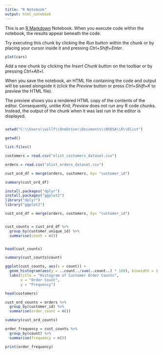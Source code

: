 ```yaml
---
title: "R Notebook"
output: html_notebook
---
```


This is an [R Markdown](http://rmarkdown.rstudio.com) Notebook. When you execute code within the notebook, the results appear beneath the code. 

Try executing this chunk by clicking the *Run* button within the chunk or by placing your cursor inside it and pressing *Ctrl+Shift+Enter*. 

```r
plot(cars)
```

Add a new chunk by clicking the *Insert Chunk* button on the toolbar or by pressing *Ctrl+Alt+I*.

When you save the notebook, an HTML file containing the code and output will be saved alongside it (click the *Preview* button or press *Ctrl+Shift+K* to preview the HTML file).

The preview shows you a rendered HTML copy of the contents of the editor. Consequently, unlike *Knit*, *Preview* does not run any R code chunks. Instead, the output of the chunk when it was last run in the editor is displayed.

```r
```


```r
setwd("C:\\Users\\willf\\OneDrive\\Documents\\NYDSA\\R\\Olist")
```

```r
getwd()
```


```r
list.files()
```
```r
customers = read.csv("olist_customers_dataset.csv")
```


```r
orders = read.csv("olist_orders_dataset.csv")
```
```r
cust_ord_df = merge(orders, customers, by= "customer_id")
```

```r
summary(cust_ord_df)
```

```r
install.packages("dplyr")
install.packages("ggplot2")
library("dplyr")
library("ggplot2")
```
```r
cust_ord_df = merge(orders, customers, by= "customer_id")


cust_counts = cust_ord_df %>%
  group_by(customer_unique_id) %>%
  summarise(count = n())


head(cust_counts)
```
```r
summary(cust_counts$count)
```

```r
ggplot(cust_counts, aes(x = count)) +
  geom_histogram(aes(y = ..count../sum(..count..) * 100), binwidth = 1, fill = "blue", color = "black") +
  labs(title = "Histogram of Customer Order Counts",
       x = "Order Count",
       y = "Frequency")
```

```r
head(customers)
```
```r
cust_ord_counts = orders %>%
  group_by(customer_id) %>%
  summarise(order_count = n())

summary(cust_ord_counts)
```

```r
order_frequency = cust_counts %>%
  group_by(count) %>%
  summarise(frequency = n())

print(order_frequency)
```

